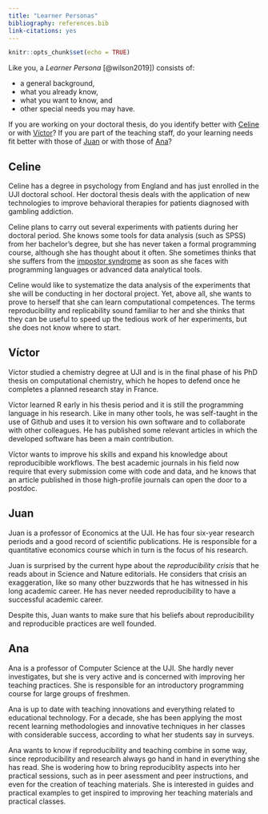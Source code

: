 ```yaml
---
title: "Learner Personas"
bibliography: references.bib
link-citations: yes
---
```


```r
knitr::opts_chunk$set(echo = TRUE)
```

Like you, a *Learner Persona* [@wilson2019]) consists of:

-   a general background, 
-   what you already know, 
-   what you want to know, and 
-   other special needs you may have. 

If you are working on your doctoral thesis, do you identify better with [Celine](#celine) or with [Víctor](#victor)? If you are part of the teaching staff, do your learning needs fit better with those of [Juan](#juan) or with those of [Ana](#ana)?


## Celine {#celine}

Celine has a degree in psychology from England and has just enrolled in the UJI doctoral school. Her doctoral thesis deals with the application of new technologies to improve behavioral therapies for patients diagnosed with gambling addiction.

Celine plans to carry out several experiments with patients during her doctoral period. She knows some tools for data analysis (such as SPSS) from her bachelor's degree, but she has never taken a formal programming course, although she has thought about it often. She sometimes thinks that she suffers from the [impostor syndrome](https://en.wikipedia.org/wiki/Impostor_syndrome) as soon as she faces with programming languages or advanced data analytical tools.

Celine would like to systematize the data analysis of the experiments that she will be conducting in her doctoral project. Yet, above all, she wants to prove to herself that she can learn computational competences. The terms reproducibility and replicability sound familiar to her and she thinks that they can be useful to speed up the tedious work of her experiments, but she does not know where to start.


## Víctor {#victor}

Víctor studied a chemistry degree at UJI and is in the final phase of his PhD thesis on computational chemistry, which he hopes to defend once he completes a planned research stay in France.

Víctor learned R early in his thesis period and it is still the programming language in his research. Like in many other tools, he was self-taught in the use of Github and uses it to version his own software and to collaborate with other colleagues. He has published some relevant articles in which the developed software has been a main contribution.

Víctor wants to improve his skills and expand his knowledge about reproducibible workflows. The best academic journals in his field now require that every submission come with code and data, and he knows that an article published in those high-profile journals can open the door to a postdoc.

## Juan {#juan}

Juan is a professor of Economics at the UJI. He has four six-year research periods and a good record of scientific publications. He is responsible for a quantitative economics course which in turn is the focus of his research.

Juan is surprised by the current hype about the *reproducibility crisis* that he reads about in Science and Nature editorials. He considers that crisis an exaggeration, like so many other buzzwords that he has witnessed in his long academic career. He has never needed reproducibility to have a successful academic career.

Despite this, Juan wants to make sure that his beliefs about reproducibility and reproducible practices are well founded.

## Ana {#ana}

Ana is a professor of Computer Science at the UJI. She hardly never investigates, but she is very active and is concerned with improving her teaching practices. She is responsible for an introductory programming course for large groups of freshmen.

Ana is up to date with teaching innovations and everything related to educational technology. For a decade, she has been applying the most recent learning methodologies and innovative techniques in her classes with considerable success, according to what her students say in surveys.

Ana wants to know if reproducibility and teaching combine in some way, since reproducibility and research always go hand in hand in everything she has read. She is wodering how to bring reproduciblity aspects into her practical sessions, such as in peer asessment and peer instructions, and even for the creation of teaching materials. She is interested in guides and practical examples to get inspired to improving her teaching materials and practical classes.
